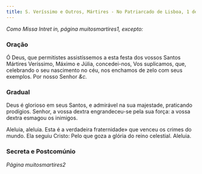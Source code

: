 ```yaml
---
title: S. Veríssimo e Outros, Mártires - No Patriarcado de Lisboa, 1 de Outubro
---
```


<em>Como Missa Intret in, página muitosmartires1, excepto:</em>

### Oração

Ó Deus, que permitistes assistíssemos a esta festa dos vossos Santos
Mártires Veríssimo, Máximo e Júlia, concedei-nos, Vos suplicamos, que,
celebrando o seu nascimento no céu, nos enchamos de zelo com seus
exemplos. Por nosso Senhor <em>&c.</em>

### Gradual

Deus é glorioso em seus Santos, e admirável na sua majestade, praticando
prodígios. Senhor, a vossa dextra engrandeceu-se pela sua força: a vossa
dextra esmagou os inimigos.

Aleluia, aleluia. Esta é a verdadeira fraternidade» que venceu os crimes
do mundo. Ela seguiu Cristo: Pelo que goza a glória do reino celestial.
Aleluia.

### Secreta e Postcomúnio

_Página muitosmartires2_
